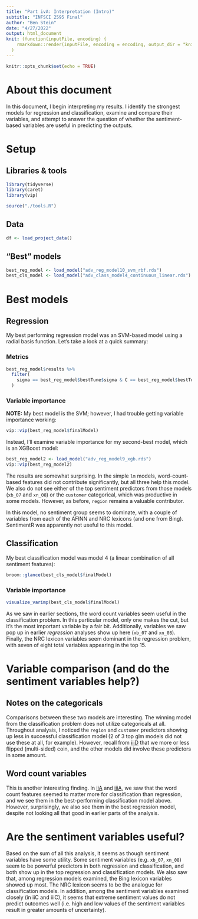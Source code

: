```yaml
---
title: "Part ivA: Interpretation (Intro)"
subtitle: "INFSCI 2595 Final"
author: "Ben Stein"
date: "4/27/2022"
output: html_document
knit: (function(inputFile, encoding) {
    rmarkdown::render(inputFile, encoding = encoding, output_dir = "knit") }
  )
---
```


```r
knitr::opts_chunk$set(echo = TRUE)
```

# About this document

In this document, I begin interpreting my results. I identify the strongest models for regression and classification, examine and compare their variables, and attempt to answer the question of whether the sentiment-based variables are useful in predicting the outputs.

# Setup

## Libraries & tools

```r
library(tidyverse)
library(caret)
library(vip)

source("./tools.R")
```

## Data

```r
df <- load_project_data()
```

## "Best" models

```r
best_reg_model <- load_model("adv_reg_model10_svm_rbf.rds")
best_cls_model <- load_model("adv_class_model4_continuous_linear.rds")
```


# Best models

## Regression

My best performing regression model was an SVM-based model using a radial basis function. Let's take a look at a quick summary:

### Metrics

```r
best_reg_model$results %>%
  filter(
    sigma == best_reg_model$bestTune$sigma & C == best_reg_model$bestTune$C
  )
```

### Variable importance

**NOTE:** My best model is the SVM; however, I had trouble getting variable importance working:

```r
vip::vip(best_reg_model$finalModel)
```

Instead, I'll examine variable importance for my second-best model, which is an XGBoost model:

```r
best_reg_model2 <- load_model("adv_reg_model9_xgb.rds")
vip::vip(best_reg_model2)
```

The results are somewhat surprising. In the simple `lm` models, word-count-based features did not contribute significantly, but all three help this model. We also do not see either of the top sentiment predictors from those models (`xb_07` and `xn_08`) or the `customer` categorical, which was productive in some models. However, as before, `region` remains a valuable contributor. 

In this model, no sentiment group seems to dominate, with a couple of variables from each of the AFINN and NRC lexicons (and one from Bing). SentimentR was apparently not useful to this model.

## Classification

My best classification model was model 4 (a linear combination of all sentiment features):

```r
broom::glance(best_cls_model$finalModel)
```

### Variable importance

```r
visualize_varimp(best_cls_model$finalModel)
```

As we saw in earlier sections, the word count variables seem useful in the classification problem. In this particular model, only one makes the cut, but it's the most important variable by a fair bit. Additionally, variables we saw pop up in earlier _regression_ analyses show up here (`xb_07` and `xn_08`). Finally, the NRC lexicon variables seem dominant in the regression problem, with seven of eight total variables appearing in the top 15.

# Variable comparison (and do the sentiment variables help?)

## Notes on the categoricals

Comparisons between these two models are interesting. The winning model from the classification problem does not utilize categoricals at all. Throughout analysis, I noticed the `region` and `customer` predictors showing up less in successful classification model (2 of 3 top glm models did not use these at all, for example). However, recall from [iiiD](./iiiD_classification_tuning_discussion.html) that we more or less flipped (multi-sided) coin, and the other models did involve these predictors in some amount.

## Word count variables

This is another interesting finding. In [iiA](./iiA_regression_discussion.html) and [iiiA](./iiiA_classification_discussion.html), we saw that the word count features seemed to matter more for classification than regression, and we see them in the best-performing classification model above. However, surprisingly, we also see them in the best regression model, despite not looking all that good in earlier parts of the analysis. 

# Are the sentiment variables useful?

Based on the sum of all this analysis, it seems as though sentiment variables have some utility. Some sentiment variables (e.g. `xb_07`, `xn_08`) seem to be powerful predictors in both regression and classification, and both show up in the top regression and classification models. We also saw that, among regression models examined, the Bing lexicon variables showed up most. The NRC lexicon seems to be the analogue for classification models. In addition, among the sentiment variables examined closely (in iiC and iiiC), it seems that extreme sentiment values do not predict outcomes well (i.e. high and low values of the sentiment variables result in greater amounts of uncertainty).